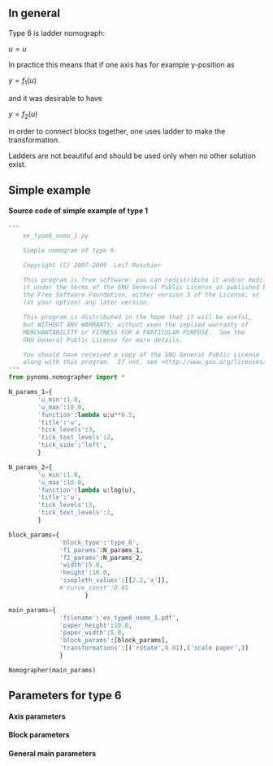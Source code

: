 == In general ==
Type 6 is ladder nomograph:

<math>u = u \,</math>

In practice this means that if one axis has for example y-position as

<math>y = f_1(u) \,</math>

and it was desirable to have

<math>y = f_2(u) \,</math>

in order to connect blocks together, one uses ladder to make the transformation.

Ladders are not beautiful and should be used only when no other solution exist.

== Simple example ==
{{Infobox_nomogram1
| name         = Simple example: Type 6
| image =  [[Image:Ex type6 nomo 1.png|400px]]
| file = [[Image:Ex type6 nomo 1.pdf]]
}}
==== Source code of simple example of type 1 ====
<source lang=python>
"""
    ex_type6_nomo_1.py

    Simple nomogram of type 6.

    Copyright (C) 2007-2009  Leif Roschier

    This program is free software: you can redistribute it and/or modify
    it under the terms of the GNU General Public License as published by
    the Free Software Foundation, either version 3 of the License, or
    (at your option) any later version.

    This program is distributed in the hope that it will be useful,
    but WITHOUT ANY WARRANTY; without even the implied warranty of
    MERCHANTABILITY or FITNESS FOR A PARTICULAR PURPOSE.  See the
    GNU General Public License for more details.

    You should have received a copy of the GNU General Public License
    along with this program.  If not, see <http://www.gnu.org/licenses/>.
"""
from pynomo.nomographer import *

N_params_1={
        'u_min':1.0,
        'u_max':10.0,
        'function':lambda u:u**0.5,
        'title':'u',
        'tick_levels':3,
        'tick_text_levels':2,
        'tick_side':'left',
        }

N_params_2={
        'u_min':1.0,
        'u_max':10.0,
        'function':lambda u:log(u),
        'title':'u',
        'tick_levels':3,
        'tick_text_levels':2,
        }

block_params={
              'block_type':'type_6',
              'f1_params':N_params_1,
              'f2_params':N_params_2,
              'width':5.0,
              'height':10.0,
              'isopleth_values':[[2.2,'x']],
              #'curve_const':0.01
                     }

main_params={
              'filename':'ex_type6_nomo_1.pdf',
              'paper_height':10.0,
              'paper_width':5.0,
              'block_params':[block_params],
              'transformations':[('rotate',0.01),('scale paper',)]
              }

Nomographer(main_params)


</source>

== Parameters for type 6 ==

==== Axis parameters ====
{{Infobox_test1
| name = Specific axis parameters for type 6
| Field1a = 'function'
| Field1b = -
| Field1c = Function in the equation

| Field2a = 'u_min'
| Field2b = -
| Field2c = Minimum value of function variable

| Field3a = 'u_max'
| Field3b = -
| Field3c = Maximum value of function variable
}}
{{Axis_params}}

==== Block parameters ====
{{Infobox_test1
| name = Specific block parameters for type 6
| Field1a = 'block_type'
| Field1b = 'type_6'
| Field1c = This is type 6 block

| Field2a = 'width'
| Field2b = 10.0
| Field2c = Block width (to be scaled)

| Field3a = 'height'
| Field3b = 10.0
| Field3c = Block height (to be scaled)

| Field4a = 'f1_params'
| Field4b = --
| Field4c = Axis params for function f1

| Field5a = 'f2_params'
| Field5b = --
| Field5c = Axis params for function f2

| Field6a = 'mirror_x'
| Field6b = False
| Field6c = If x-axis is mirrored

| Field7a = 'mirror_y'
| Field7b = False
| Field7c = If y-axis is mirrored

| Field8a = 'type'
| Field8b = 'parallel'
| Field8c = Orientation of axes can be
*'parallel'
*'orthogonal'

| Field9a = 'x_empty'
| Field9b = 0.2
| Field9c = If orthogonal, how much fractional space before start of x-axis

| Field10a = 'y_empty'
| Field10b = 0.2
| Field10c = If orthogonal, how much fractional space before start of y-axis

| Field11a = 'curve_const'
| Field11b = 0.0
| Field11c = Sets the lenght of angle of Bezier curve. low value = straigh line, high value = curved line

| Field12a = 'ladder_color'
| Field12b = color.rgb.black
| Field12c = Ladder color

| Field13a = 'isopleth_values'
| Field13b = [[]]
| Field13c = List of list of isopleth values. Unknown values are given with strings, e.g. 'x'. An example:
<source lang=python>
'isopleth_values':[[0.8,'x'],['x',0.8]]
</source>

}}

==== General main parameters  ====
{{Infobox general params}}
